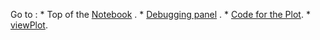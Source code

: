 Go to :
* Top of the [Notebook](#notebookBegin) .
* [Debugging panel](#debugging) .
*  [Code for the Plot](#plotCode).
* [viewPlot](#viewPlot).



